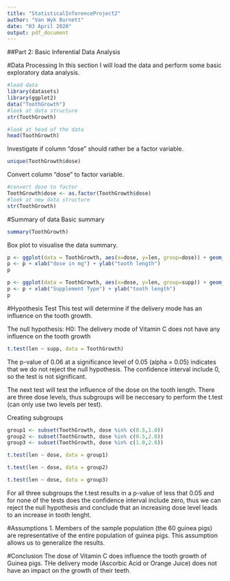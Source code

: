 ```yaml
---
title: "StatisticalInferenceProject2"
author: "Van Wyk Burnett"
date: "03 April 2020"
output: pdf_document
---
```


##Part 2: Basic Inferential Data Analysis



#Data Processing
In this section I will load the data and perform some basic exploratory data analysis.
```r
#load data
library(datasets)
library(ggplot2)
data("ToothGrowth")
#look at data structure
str(ToothGrowth)
```

```r
#look at head of the data
head(ToothGrowth)
```

Investigate if column "dose" should rather be a factor variable.
```r
unique(ToothGrowth$dose)
```

Convert column "dose" to factor variable.
```r
#convert dose to factor
ToothGrowth$dose <- as.factor(ToothGrowth$dose)
#look at new data structure
str(ToothGrowth)
```

#Summary of data
Basic summary
```r
summary(ToothGrowth)
```

Box plot to visualise the data summary.
```r
p <- ggplot(data = ToothGrowth, aes(x=dose, y=len, group=dose)) + geom_boxplot(aes(fill=dose)) +ggtitle("Tooth growth by dosage") 
p <- p + xlab("dose in mg") + ylab("tooth length")
p
```

```r
p <- ggplot(data = ToothGrowth, aes(x=dose, y=len, group=supp)) + geom_boxplot(aes(fill=supp)) +ggtitle("Tooth growth by suppliment type") 
p <- p + xlab("Supplement Type") + ylab("tooth length")
p
```

#Hypothesis Test
This test will determine if the delivery mode has an influence on the tooth growth.

The null hypothesis:
H0: The delivery mode of Vitamin C does not have any influence on the tooth growth
```r
t.test(len ~ supp, data = ToothGrowth)
```

The p-value of 0.06 at a significance level of 0.05 (alpha = 0.05) indicates that we do not reject the null hypothesis.
The confidence interval include 0, so the test is not significant.

The next test will test the influence of the dose on the tooth length.
There are three dose levels, thus subgroups will be neccesary to perform the t.test (can only use two levels per test).

Creating subgroups
```r
group1 <- subset(ToothGrowth, dose %in% c(0.5,1.0))
group2 <- subset(ToothGrowth, dose %in% c(0.5,2.0))
group3 <- subset(ToothGrowth, dose %in% c(1.0,2.0))
```

```r
t.test(len ~ dose, data = group1)
```

```r
t.test(len ~ dose, data = group2)
```

```r
t.test(len ~ dose, data = group3)
```

For all three subgroups the t.test results in a p-value of less that 0.05 and for none of the tests does the confidence interval include zero, thus we can reject the null hypothesis and conclude that an increasing dose level leads to an increase in tooth lenght. 

#Assumptions
1.  Members of the sample population (the 60 guinea pigs) are representative of the entire
    population of guinea pigs. This assumption allows us to generalize the results.

#Conclusion
The dose of Vitamin C does influence the tooth growth of Guinea pigs.
THe delivery mode (Ascorbic Acid or Orange Juice) does not have an impact on the growth of their teeth.
